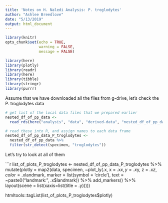 ```yaml
---
title: 'Notes on H. Naledi Analysis: P. troglodytes'
author: "Ashlee Breedlove"
date: "5/13/2019"
output: html_document
---
```


```r
library(knitr)
opts_chunk$set(echo = TRUE,
               warning = FALSE,
               message = FALSE)

library(here)
library(plotly)
library(readr)
library(here)
library(tibble)
library(stringr)
library(purrr)
```

Assume that we have downloaded all the files from g-drive, let's check the P. troglodytes data

```r
# get list of the local data files that we prepared earlier
nested_df_of_pp_data <-  
  read_rds(here("analysis", "data", "derived-data", "nested_df_of_pp_data.rds"))

# read these into R, and assign names to each data frame
nested_df_of_pp_data_P_troglodytes <- 
  nested_df_of_pp_data %>% 
  filter(str_detect(specimen, "troglodytes"))
```

Let's try to look at all of them

```r
list_of_plots_P_troglodytes  <- 
nested_df_of_pp_data_P_troglodytes %>% 
  mutate(plotly = map2(data, specimen, 
                       ~plot_ly(.x,
         x = .x$x, 
         y = .x$y, 
         z = .x$z, 
         color = .x$landmark,
         marker = list(symbol = 'circle'), 
         text = ~paste0("landmark: ", .x$landmark)) %>%
         add_markers() %>% 
  layout(scene = list(xaxis=list(title = .y)))))

htmltools::tagList(list_of_plots_P_troglodytes$plotly)